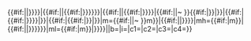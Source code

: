 <includeonly>{{πs|{{{1|}}}|{{{plx|}}}|{{{eplx|}}}|{{#if:{{{3|}}}||~&nbsp;}}{{#if:{{{ly|]}}}|{{{2}}}|{{rer|{{discon|{{{2}}}|ly|pc}}|{{#if:{{{4|}}}|{{{4|}}}|{{{3|}}}}}}}}}|{{#if:{{{ly|]}}}|{{{3|}}}|{{#if:{{{3|}}}|{{rer|{{discon|{{{3}}}|ly|pc}}|{{#if:{{{4|}}}|{{{4|}}}|{{{3}}}}}}}}}}}|{{#if:{{{ly|]}}}|{{{4|}}}|{{#if:{{{4|}}}|{{rer|{{discon|{{{4}}}|ly|pc}}|{{{4}}}}}}}}}|{{#if:{{{3|}}}||~&nbsp;}}{{#if:{{{ly|]}}}|{{rer|{{discon|{{{2}}}}}|{{#if:{{{4|}}}|{{{4|}}}|{{{3|}}}}}}}|{{{2}}}}}|{{#if:{{{ly|]}}}|{{#if:{{{3|}}}|{{rer|{{discon|{{{3}}}}}|{{#if:{{{4|}}}|{{{4|}}}|{{{3}}}}}}}}}|{{{3|}}}}}|{{#if:{{{ly|]}}}|{{#if:{{{4|}}}|{{rer|{{discon|{{{4}}}}}|{{{4}}}}}}}|{{{4|}}}}}|m={{#if:{{{3|}}}||~&nbsp;}}{{rer|{{discon|{{{2}}}|{{#if:{{{ly|]}}}||ly}}|{{#if:{{{em|]}}}|p|e}}m}}|{{#if:{{{4|}}}|{{{4|}}}|{{{3|}}}}}}}|mh={{#if:{{{3|}}}|{{rer|{{discon|{{{3}}}|{{#if:{{{ly|]}}}||ly}}|{{#if:{{{em|]}}}|p|e}}m}}|{{#if:{{{4|}}}|{{{4|}}}|{{{3}}}}}}}}}|ml={{#if:{{{4|}}}|{{rer|{{discon|{{{4}}}|{{#if:{{{ly|]}}}||ly}}|{{#if:{{{em|]}}}|p|e}}m}}|{{{4}}}}}}}|{{{5|}}}|b{{{b|]}}}=|i{{{i|]}}}=|c1={{{c1|}}}|c2={{{c2|}}}|c3={{{c3|}}}|c4={{{c4|}}}}}</includeonly>